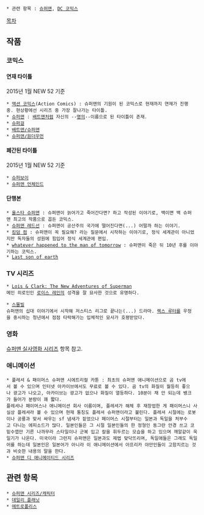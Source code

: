  * 관련 항목 : [[슈퍼맨]], [[DC 코믹스]]
[[목차]]
== 작품 ==
=== 코믹스 ===
==== 연재 타이틀 ====

2015년 1월 NEW 52 기준 

 * [[액션 코믹스]](Action Comics) : 슈퍼맨의 기원이 된 코믹스로 현재까지 연재가 진행중. 현상황에선 시리즈 중 가장 잘나가는 타이틀.
 * [[슈퍼맨(DC 코믹스)|슈퍼맨]] : [[배트맨]]처럼 자신의 --[[명의]]--이름으로 된 타이틀이 존재.
 * [[슈퍼걸(DC 코믹스)|슈퍼걸]]
 * [[배트맨/슈퍼맨]]
 * [[슈퍼맨/원더우먼]]
==== 폐간된 타이틀 ====
2015년 1월 NEW 52 기준 
 * [[슈퍼보이(DC 코믹스)|슈퍼보이]]
 * [[슈퍼맨 언체인드]]
==== 단행본 ====
 * [[올스타 슈퍼맨]] : 슈퍼맨이 늙어가고 죽어간다면? 하고 작성된 이야기로, 백이면 백 슈퍼맨 최고의 작품으로 꼽든 코믹스. 
 * [[슈퍼맨 레드선]] : 슈퍼맨이 공산주의 국가에 떨어진다면(...) 어떨까 하는 이야기.
 * [[킹덤 컴]] : 슈퍼맨이 꼭 필요해? 라는 질문에서 시작하는 이야기로, 정식 세계관이 아니었지만 독자들의 성원에 힘입어 정식 세계관에 편입.
 * [[whatever happened to the man of tomorrow]] : 슈퍼맨이 죽은 뒤 10년 후를 이야기하는 코믹스.
 * [[Last son of earth]] 
=== TV 시리즈 ===
 * [[Lois & Clark: The New Adventures of Superman]]
 메인 히로인인 [[로이스 레인]]의 성격을 잘 묘사한 것으로 유명하다.

 * [[스몰빌]]
 슈퍼맨의 십대 이야기에서 시작해 저스티스 리그로 끝나는(...) 드라마. [[렉스 루터]]를 우정을 중시하는 청년에서 점점 타락해가는 입체적인 묘사가 호평받았다.
=== 영화 ===
[[슈퍼맨 실사영화 시리즈]] 항목 참고.

=== 애니메이션 ===
 * 플레셔 & 패이머스 슈퍼맨 시에트리컬 카툰 : 최초의 슈퍼맨 애니메이션으로 곰 tv에서 볼 수 있으며 인터넷 아카이브에서도 무료로 볼 수 있다. 곰 tv의 화질이 월등히 좋으나 광고가 나오고, 아카이브는 광고가 없으나 화질이 열등하다. 10분이 채 안 되는데 뱅크가 들어가 분량이 꽤 짧다. 
 플레셔나 패이머스나 애니메이션 회사 이름이며, 플레셔가 해체 후 재창업한 게 패이머스니 사실상 플레셔라 볼 수 있으며 현재 통칭도 플레셔 슈퍼맨이라고 불린다. 플레셔 시절에는 로봇이나 공룡과 맞서 싸우는 sf 냄새가 짙었으나 페이머스 시절부터는 일본과 독일을 처부수고 다니는 에피소드가 많다. 일본인들은 그 시절 일본인들의 한 정형인 동그란 안경 쓰고 코밑수엽만 기른 나까무라 스타일이나 군복 입고 칼을 휘두르는 모습을 하고 있으며 깨알같이 욱일기가 나온다. 미국이라 그런지 슈퍼맨은 일본과도 제법 맞닥뜨리며, 독일애들은 그래도 독일어를 하는데 일본인은 일본어가 아니라 이 애니메이션에서 아프리카 야만인들이 고함치르는 것과 비슷한 내용의 말을 한다.
 * [[슈퍼맨 디 애니메이티드 시리즈]]

== 관련 항목 ==
 * [[슈퍼맨 시리즈/캐릭터]]
 * [[데일리 플래닛]]
 * [[메트로폴리스]]
